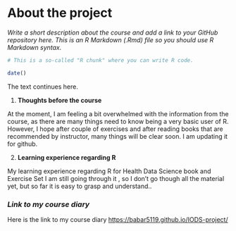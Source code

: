 # About the project

*Write a short description about the course and add a link to your GitHub repository here. This is an R Markdown (.Rmd) file so you should use R Markdown syntax.*

```r
# This is a so-called "R chunk" where you can write R code.

date()

```

The text continues here.

1.  **Thoughts before the course**

At the moment, I am feeling a bit overwhelmed with the information from the course, as there are many things need to know being a very basic user of R. However, I hope after couple of exercises and after reading books that are recommended by instructor, many things will be clear soon. I am updating it for github.

2.  **Learning experience regarding R**

My learning experience regarding R for Health Data Science book and Exercise Set I am still going through it , so I don't go though all the material yet, but so far it is easy to grasp and understand..

### *Link to my course diary* 

Here is the link to my course diary <https://babar5119.github.io/IODS-project/>
